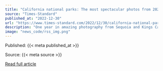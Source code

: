```yaml
---
title: "California national parks: The most spectacular photos from 2022"
source: "Times-Standard"
published_at: "2022-12-30"
url: "https://www.times-standard.com/2022/12/30/california-national-parks-the-most-spectacular-photos-from-2022/"
description: "One year in amazing photography from Sequoia and Kings Canyon National Parks."
image: "news_code/rss_img.png"
---
```



  Published: {{< meta published_at >}}
  

  Source: {{< meta source >}}
  

  [Read full article]({{< meta url >}})
  

